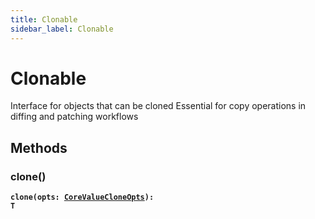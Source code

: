 ```yaml
---
title: Clonable
sidebar_label: Clonable
---
```


# Clonable

Interface for objects that can be cloned
Essential for copy operations in diffing and patching workflows

## Methods

### clone()

**<code>clone(opts: [CoreValueCloneOpts](/api/interfaces/corevaluecloneopts)): T</code>**

